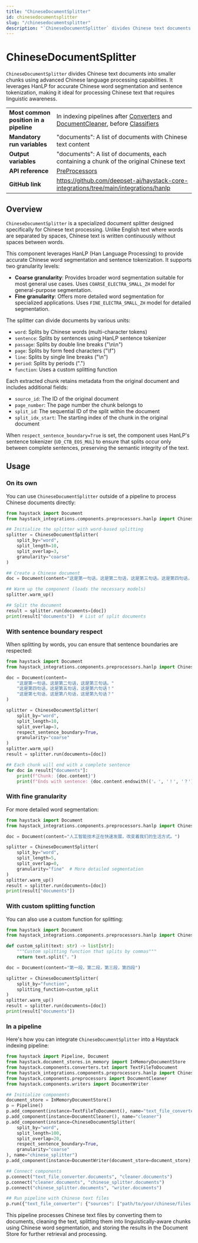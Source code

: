 ```yaml
---
title: "ChineseDocumentSplitter"
id: chinesedocumentsplitter
slug: "/chinesedocumentsplitter"
description: "`ChineseDocumentSplitter` divides Chinese text documents into smaller chunks using advanced Chinese language processing capabilities. It leverages HanLP for accurate Chinese word segmentation and sentence tokenization, making it ideal for processing Chinese text that requires linguistic awareness."
---
```


# ChineseDocumentSplitter

`ChineseDocumentSplitter` divides Chinese text documents into smaller chunks using advanced Chinese language processing capabilities. It leverages HanLP for accurate Chinese word segmentation and sentence tokenization, making it ideal for processing Chinese text that requires linguistic awareness.

|  |  |
| --- | --- |
| **Most common position in a pipeline** | In indexing pipelines after [Converters](https://docs.haystack.deepset.ai/docs/pipeline-components/converters.mdx) and [DocumentCleaner](documentcleaner.mdx), before [Classifiers](https://docs.haystack.deepset.ai/docs/pipeline-components/classifiers.mdx) |
| **Mandatory run variables**            | "documents": A list of documents with Chinese text content                                                                                                                                                     |
| **Output variables**                   | "documents": A list of documents, each containing a chunk of the original Chinese text                                                                                                                         |
| **API reference**                      | [PreProcessors](/reference/preprocessors-api)                                                                                                                                                                         |
| **GitHub link**                        | https://github.com/deepset-ai/haystack-core-integrations/tree/main/integrations/hanlp                                                                                                                        |

## Overview

`ChineseDocumentSplitter` is a specialized document splitter designed specifically for Chinese text processing. Unlike English text where words are separated by spaces, Chinese text is written continuously without spaces between words.

This component leverages HanLP (Han Language Processing) to provide accurate Chinese word segmentation and sentence tokenization. It supports two granularity levels:

- **Coarse granularity**: Provides broader word segmentation suitable for most general use cases. Uses `COARSE_ELECTRA_SMALL_ZH` model for general-purpose segmentation.
- **Fine granularity**: Offers more detailed word segmentation for specialized applications. Uses `FINE_ELECTRA_SMALL_ZH` model for detailed segmentation.

The splitter can divide documents by various units:

- `word`: Splits by Chinese words (multi-character tokens)
- `sentence`: Splits by sentences using HanLP sentence tokenizer
- `passage`: Splits by double line breaks ("\\n\\n")
- `page`: Splits by form feed characters ("\\f")
- `line`: Splits by single line breaks ("\\n")
- `period`: Splits by periods (".")
- `function`: Uses a custom splitting function

Each extracted chunk retains metadata from the original document and includes additional fields:

- `source_id`: The ID of the original document
- `page_number`: The page number the chunk belongs to
- `split_id`: The sequential ID of the split within the document
- `split_idx_start`: The starting index of the chunk in the original document

When `respect_sentence_boundary=True` is set, the component uses HanLP's sentence tokenizer (`UD_CTB_EOS_MUL`) to ensure that splits occur only between complete sentences, preserving the semantic integrity of the text.

## Usage

### On its own

You can use `ChineseDocumentSplitter` outside of a pipeline to process Chinese documents directly:

```python
from haystack import Document
from haystack_integrations.components.preprocessors.hanlp import ChineseDocumentSplitter

## Initialize the splitter with word-based splitting
splitter = ChineseDocumentSplitter(
    split_by="word",
    split_length=10,
    split_overlap=3,
    granularity="coarse"
)

## Create a Chinese document
doc = Document(content="这是第一句话，这是第二句话，这是第三句话。这是第四句话，这是第五句话，这是第六句话！")

## Warm up the component (loads the necessary models)
splitter.warm_up()

## Split the document
result = splitter.run(documents=[doc])
print(result["documents"])  # List of split documents
```

### With sentence boundary respect

When splitting by words, you can ensure that sentence boundaries are respected:

```python
from haystack import Document
from haystack_integrations.components.preprocessors.hanlp import ChineseDocumentSplitter

doc = Document(content=
    "这是第一句话，这是第二句话，这是第三句话。"
    "这是第四句话，这是第五句话，这是第六句话！"
    "这是第七句话，这是第八句话，这是第九句话？"
)

splitter = ChineseDocumentSplitter(
    split_by="word",
    split_length=10,
    split_overlap=3,
    respect_sentence_boundary=True,
    granularity="coarse"
)
splitter.warm_up()
result = splitter.run(documents=[doc])

## Each chunk will end with a complete sentence
for doc in result["documents"]:
    print(f"Chunk: {doc.content}")
    print(f"Ends with sentence: {doc.content.endswith(('。', '！', '？'))}")
```

### With fine granularity

For more detailed word segmentation:

```python
from haystack import Document
from haystack_integrations.components.preprocessors.hanlp import ChineseDocumentSplitter

doc = Document(content="人工智能技术正在快速发展，改变着我们的生活方式。")

splitter = ChineseDocumentSplitter(
    split_by="word",
    split_length=5,
    split_overlap=0,
    granularity="fine"  # More detailed segmentation
)
splitter.warm_up()
result = splitter.run(documents=[doc])
print(result["documents"])
```

### With custom splitting function

You can also use a custom function for splitting:

```python
from haystack import Document
from haystack_integrations.components.preprocessors.hanlp import ChineseDocumentSplitter

def custom_split(text: str) -> list[str]:
    """Custom splitting function that splits by commas"""
    return text.split("，")

doc = Document(content="第一段，第二段，第三段，第四段")

splitter = ChineseDocumentSplitter(
    split_by="function",
    splitting_function=custom_split
)
splitter.warm_up()
result = splitter.run(documents=[doc])
print(result["documents"])
```

### In a pipeline

Here's how you can integrate `ChineseDocumentSplitter` into a Haystack indexing pipeline:

```python
from haystack import Pipeline, Document
from haystack.document_stores.in_memory import InMemoryDocumentStore
from haystack.components.converters.txt import TextFileToDocument
from haystack_integrations.components.preprocessors.hanlp import ChineseDocumentSplitter
from haystack.components.preprocessors import DocumentCleaner
from haystack.components.writers import DocumentWriter

## Initialize components
document_store = InMemoryDocumentStore()
p = Pipeline()
p.add_component(instance=TextFileToDocument(), name="text_file_converter")
p.add_component(instance=DocumentCleaner(), name="cleaner")
p.add_component(instance=ChineseDocumentSplitter(
    split_by="word",
    split_length=100,
    split_overlap=20,
    respect_sentence_boundary=True,
    granularity="coarse"
), name="chinese_splitter")
p.add_component(instance=DocumentWriter(document_store=document_store), name="writer")

## Connect components
p.connect("text_file_converter.documents", "cleaner.documents")
p.connect("cleaner.documents", "chinese_splitter.documents")
p.connect("chinese_splitter.documents", "writer.documents")

## Run pipeline with Chinese text files
p.run({"text_file_converter": {"sources": ["path/to/your/chinese/files.txt"]}})
```

This pipeline processes Chinese text files by converting them to documents, cleaning the text, splitting them into linguistically-aware chunks using Chinese word segmentation, and storing the results in the Document Store for further retrieval and processing.
